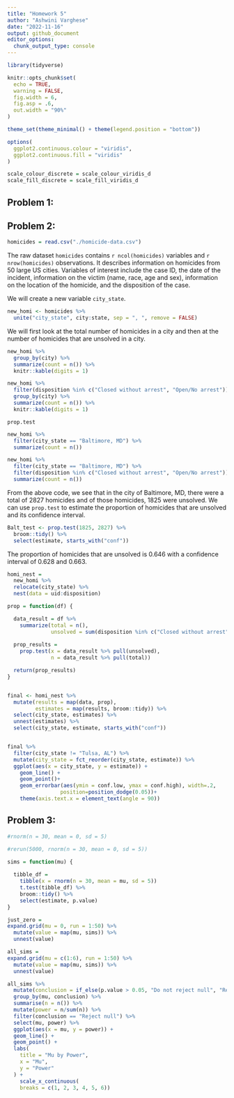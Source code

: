 ```yaml
---
title: "Homework 5"
author: "Ashwini Varghese"
date: "2022-11-16"
output: github_document
editor_options: 
  chunk_output_type: console
---
```


```r
library(tidyverse)

knitr::opts_chunk$set(
  echo = TRUE,
  warning = FALSE,
  fig.width = 6,
  fig.asp = .6,
  out.width = "90%"
)

theme_set(theme_minimal() + theme(legend.position = "bottom"))

options(
  ggplot2.continuous.colour = "viridis",
  ggplot2.continuous.fill = "viridis"
)

scale_colour_discrete = scale_colour_viridis_d
scale_fill_discrete = scale_fill_viridis_d
```

## Problem 1:



## Problem 2:

```r
homicides = read.csv("./homicide-data.csv")

```

The raw dataset `homicides` contains `r ncol(homicides)` variables and `r nrow(homicides)` observations. It describes information on homicides from 50 large US cities. Variables of interest include the case ID, the date of the incident, information on the victim (name, race, age and sex), information on the location of the homicide, and the disposition of the case. 

We will create a new variable `city_state`.

```r
new_homi <- homicides %>%
  unite("city_state", city:state, sep = ", ", remove = FALSE)
```

We will first look at the total number of homicides in a city and then at the number of homicides that are unsolved in a city.

```r
new_homi %>% 
  group_by(city) %>%
  summarize(count = n()) %>%
  knitr::kable(digits = 1)

new_homi %>% 
  filter(disposition %in% c("Closed without arrest", "Open/No arrest")) %>%
  group_by(city) %>%
  summarize(count = n()) %>%
  knitr::kable(digits = 1)
```

`prop.test`

```r
new_homi %>%
  filter(city_state == "Baltimore, MD") %>%
  summarize(count = n())

new_homi %>%
  filter(city_state == "Baltimore, MD") %>%
  filter(disposition %in% c("Closed without arrest", "Open/No arrest")) %>%
  summarize(count = n())

```

From the above code, we see that in the city of Baltimore, MD, there were a total of 2827 homicides and of those homicides, 1825 were unsolved. We can use `prop.test` to estimate the proportion of homicides that are unsolved and its confidence interval.

```r
Balt_test <- prop.test(1825, 2827) %>%
  broom::tidy() %>%
  select(estimate, starts_with("conf"))
```

The proportion of homicides that are unsolved is 0.646 with a confidence interval of 0.628 and 0.663.

```r
homi_nest =
  new_homi %>% 
  relocate(city_state) %>% 
  nest(data = uid:disposition)

prop = function(df) {

  data_result = df %>% 
    summarize(total = n(),
              unsolved = sum(disposition %in% c("Closed without arrest", "Open/No arrest")))
    
  prop_results = 
    prop.test(x = data_result %>% pull(unsolved), 
              n = data_result %>% pull(total))

  return(prop_results)
}


final <- homi_nest %>% 
  mutate(results = map(data, prop),
         estimates = map(results, broom::tidy)) %>% 
  select(city_state, estimates) %>% 
  unnest(estimates) %>%
  select(city_state, estimate, starts_with("conf"))


final %>% 
  filter(city_state != "Tulsa, AL") %>% 
  mutate(city_state = fct_reorder(city_state, estimate)) %>% 
  ggplot(aes(x = city_state, y = estimate)) + 
    geom_line() +
    geom_point()+
    geom_errorbar(aes(ymin = conf.low, ymax = conf.high), width=.2,
                 position=position_dodge(0.05))+
    theme(axis.text.x = element_text(angle = 90))

```

## Problem 3:


```r
#rnorm(n = 30, mean = 0, sd = 5)

#rerun(5000, rnorm(n = 30, mean = 0, sd = 5))

sims = function(mu) {
  
  tibble_df = 
    tibble(x = rnorm(n = 30, mean = mu, sd = 5))
    t.test(tibble_df) %>% 
    broom::tidy() %>% 
    select(estimate, p.value)
}

just_zero = 
expand.grid(mu = 0, run = 1:50) %>% 
  mutate(value = map(mu, sims)) %>%
  unnest(value)


```

```r
all_sims = 
expand.grid(mu = c(1:6), run = 1:50) %>% 
  mutate(value = map(mu, sims)) %>%
  unnest(value)
```


```r
all_sims %>%
  mutate(conclusion = if_else(p.value > 0.05, "Do not reject null", "Reject null")) %>%
  group_by(mu, conclusion) %>%
  summarise(n = n()) %>% 
  mutate(power = n/sum(n)) %>%
  filter(conclusion == "Reject null") %>% 
  select(mu, power) %>% 
  ggplot(aes(x = mu, y = power)) +
  geom_line() +
  geom_point() +
  labs(
    title = "Mu by Power",
    x = "Mu",
    y = "Power"
  ) +
    scale_x_continuous(
    breaks = c(1, 2, 3, 4, 5, 6))

```


```r

```














